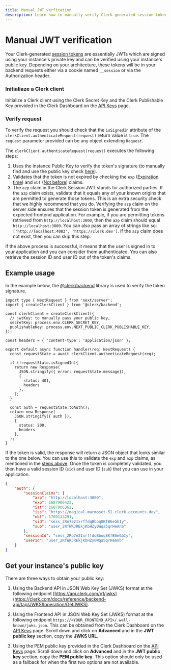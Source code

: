 ```yaml
---
title: Manual JWT verfication
description: Learn how to manually verify Clerk-generated session tokens (JWTs).
---
```


# Manual JWT verification

Your Clerk-generated [session tokens](/docs/backend-requests/resources/session-tokens) are essentially JWTs which are signed using your instance's private key and can be verified using your instance's public key. Depending on your architecture, these tokens will be in your backend requests either via a cookie named `__session` or via the Authorization header.

<Steps>

### Initialiaze a Clerk client

Initialize a Clerk client using the Clerk Secret Key and the Clerk Publishable Key provided in the Clerk Dashboard on the [API Keys](https://dashboard.clerk.com/last-active?path=api-keys) page.

### Verify request

To verify the request you should check that the `isSignedIn` attribute of the `clerkClient.authenticateRequest(request)` return value is `true`. The `request` parameter provided can be any object extending `Request`.

The `clerkClient.authenticateRequest(request)` executes the following steps:

1. Uses the instance Public Key to verify the token's signature (to manually find and use the public key check [here](#get-your-instances-public-key)).
2. Validates that the token is not expired by checking the `exp` ([Expiration time](https://datatracker.ietf.org/doc/html/rfc7519#section-4.1.4)) and `nbf` ([Not before](https://datatracker.ietf.org/doc/html/rfc7519#section-4.1.5)) claims.
3. The `azp` claim in the Clerk Session JWT stands for authorized parties. If the `azp` claim exists, validate that it equals any of your known origins that are permitted to generate those tokens. This is an extra security check that we highly recommend that you do. Verifying the `azp` claim on the server side ensures that the session token is generated from the expected frontend application. For example, if you are permitting tokens retrieved from `http://localhost:3000`, then the `azp` claim should equal `http://localhost:3000`. You can also pass an array of strings like so: `['http://localhost:4003', 'https://clerk.dev']`. If the `azp` claim does not exist, then you can skip this step.

If the above process is successful, it means that the user is signed in to your application and you can consider them authenticated. You can also retrieve the session ID and user ID out of the token's claims.

</Steps>

## Example usage

In the example below, the [@clerk/backend](https://www.npmjs.com/package/@clerk/backend) library is used to verify the token signature.

```tsx filename="pages/api/token-example.ts"
import type { NextRequest } from 'next/server';
import { createClerkClient } from '@clerk/backend';

const clerkClient = createClerkClient({
  // jwtKey: to manually pass your public key,
  secretKey: process.env.CLERK_SECRET_KEY,
  publishableKey: process.env.NEXT_PUBLIC_CLERK_PUBLISHABLE_KEY,
});

const headers = { 'content-type': 'application/json' };

export default async function handler(req: NextRequest) {
  const requestState = await clerkClient.authenticateRequest(req);

  if (!requestState.isSignedIn){
    return new Response(
      JSON.stringify({ error: requestState.message}),
      {
        status: 401,
        headers
      },
    );
  }
  
  const auth = requestState.toAuth();
  return new Response(
    JSON.stringify({ auth }),
    {
      status: 200,
      headers
    },
  );
}
```

If the token is valid, the response will return a JSON object that looks similar to the one below. You can use this to validate the `exp` and `azp` claims, as mentioned in the [steps above](#verify-request). Once the token is completely validated, you then have a valid session ID (`sid`) and user ID (`sub`) that you can use in your application.

```json
{
    "auth": {
        "sessionClaims": {
            "azp": "http://localhost:3000",
            "exp": 1687906422,
            "iat": 1687906362,
            "iss": "https://magical-marmoset-51.clerk.accounts.dev",
            "nbf": 1709133291,
            "sid": "sess_2Ro7e2IxrffdqBboq8KfB6eGbIy",
            "sub": "user_2RfWKJREkjKbHZy0Wqa5qrHeAnb"
        },
        "sessionId": "sess_2Ro7e2IxrffdqBboq8KfB6eGbIy",
        "userId": "user_2RfWKJREkjKbHZy0Wqa5qrHeAnb"
    }
}
```

## Get your instance's public key

There are three ways to obtain your public key:

1. Using the Backend API in JSON Web Key Set (JWKS) format at the following endpoint [https://api.clerk.com/v1/jwks](https://clerk.com/docs/reference/backend-api/tag/JWKS#operation/GetJWKS).

2. Using the Frontend API in JSON Web Key Set (JWKS) format at the following endpoint `https://<YOUR_FRONTEND_API>/.well-known/jwks.json`. This can be obtained from the Clerk Dashboard on the [API Keys](https://dashboard.clerk.com/last-active?path=api-keys) page. Scroll down and click on **Advanced** and in the **JWT public key** section, copy the **JWKS URL**.

<Images
  src="/docs/images/backend-requests/jwt-public-key.jpg"
  width={3024}
  height={1650}
  alt="The 'API Keys' page in the Clerk Dashboard. There is a red box around the 'JWT public key' section, with a red arrow pointing to the 'JWKS URL' tab of the code example."
/>

3. Using the PEM public key provided in the Clerk Dashboard on the [API Keys](https://dashboard.clerk.com/last-active?path=api-keys) page. Scroll down and click on **Advanced** and in the **JWT public key** section, copy the **PEM public key**. This option should only be used as a fallback for when the first two options are not available.
